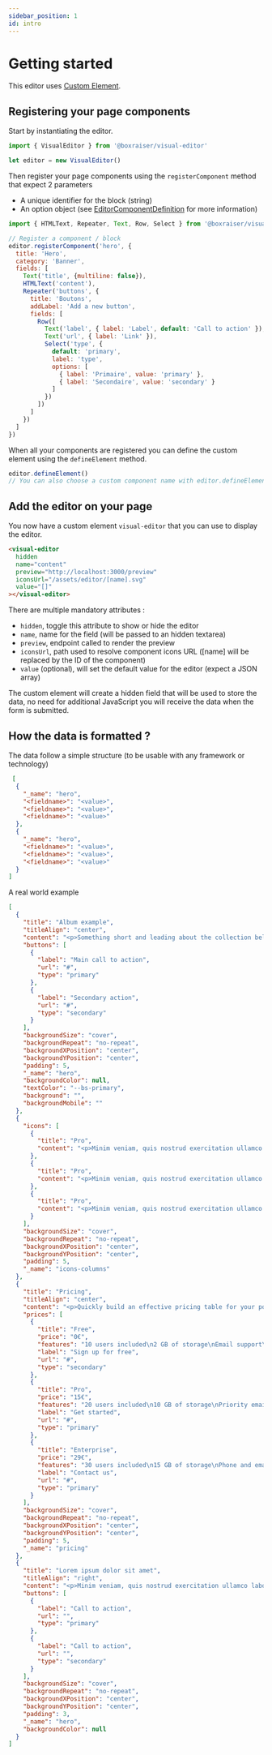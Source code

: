 ```yaml
---
sidebar_position: 1
id: intro
---
```


# Getting started

This editor uses [Custom Element](https://developer.mozilla.org/en-US/docs/Web/Web_Components/Using_custom_elements).


<EditorDemo/>

## Registering your page components

Start by instantiating the editor.

```js
import { VisualEditor } from '@boxraiser/visual-editor'

let editor = new VisualEditor()
```

Then register your page components using the `registerComponent` method that expect 2 parameters

- A unique identifier for the block (string)
- An option object (see [EditorComponentDefinition](https://github.com/boxraiser/visual-editor/blob/main/visual-editor/src/types.ts#L38) for more information)

```js
import { HTMLText, Repeater, Text, Row, Select } from '@boxraiser/visual-editor'

// Register a component / block
editor.registerComponent('hero', {
  title: 'Hero',
  category: 'Banner',
  fields: [
    Text('title', {multiline: false}),
    HTMLText('content'),
    Repeater('buttons', {
      title: 'Boutons',
      addLabel: 'Add a new button',
      fields: [
        Row([
          Text('label', { label: 'Label', default: 'Call to action' }),
          Text('url', { label: 'Link' }),
          Select('type', {
            default: 'primary',
            label: 'type',
            options: [
              { label: 'Primaire', value: 'primary' },
              { label: 'Secondaire', value: 'secondary' }
            ]
          })
        ])
      ]
    })
  ]
})
```

When all your components are registered you can define the custom element using the `defineElement` method.

```js
editor.defineElement()
// You can also choose a custom component name with editor.defineElement('my-editor')
```

## Add the editor on your page

You now have a custom element `visual-editor` that you can use to display the editor.

```html
<visual-editor
  hidden
  name="content"
  preview="http://localhost:3000/preview"
  iconsUrl="/assets/editor/[name].svg"
  value="[]"
></visual-editor>
```

There are multiple mandatory attributes :

- `hidden`, toggle this attribute to show or hide the editor
- `name`, name for the field (will be passed to an hidden textarea)
- `preview`, endpoint called to render the preview
- `iconsUrl`, path used to resolve component icons URL ([name] will be replaced by the ID of the component)
- `value` (optional), will set the default value for the editor (expect a JSON array)

The custom element will create a hidden field that will be used to store the data, no need for additional JavaScript you will receive the data when the form is submitted.

## How the data is formatted ?

The data follow a simple structure (to be usable with any framework or technology)

```json
 [
  {
    "_name": "hero",
    "<fieldname>": "<value>",
    "<fieldname>": "<value>",
    "<fieldname>": "<value>"
  },
  {
    "_name": "hero",
    "<fieldname>": "<value>",
    "<fieldname>": "<value>",
    "<fieldname>": "<value>"
  }
]
```

A real world example

```json
[
  {
    "title": "Album example",
    "titleAlign": "center",
    "content": "<p>Something short and leading about the collection below—its contents, the creator, etc. Make it short and sweet, but not too short so folks don't simply skip over it entirely.</p>",
    "buttons": [
      {
        "label": "Main call to action",
        "url": "#",
        "type": "primary"
      },
      {
        "label": "Secondary action",
        "url": "#",
        "type": "secondary"
      }
    ],
    "backgroundSize": "cover",
    "backgroundRepeat": "no-repeat",
    "backgroundXPosition": "center",
    "backgroundYPosition": "center",
    "padding": 5,
    "_name": "hero",
    "backgroundColor": null,
    "textColor": "--bs-primary",
    "background": "",
    "backgroundMobile": ""
  },
  {
    "icons": [
      {
        "title": "Pro",
        "content": "<p>Minim veniam, quis nostrud exercitation ullamco laboris nisi ut aliquip ex ea commodo consequat. Lorem ipsum dolor sit amet.</p>"
      },
      {
        "title": "Pro",
        "content": "<p>Minim veniam, quis nostrud exercitation ullamco laboris nisi ut aliquip ex ea commodo consequat. Lorem ipsum dolor sit amet.</p>"
      },
      {
        "title": "Pro",
        "content": "<p>Minim veniam, quis nostrud exercitation ullamco laboris nisi ut aliquip ex ea commodo consequat. Lorem ipsum dolor sit amet.</p>"
      }
    ],
    "backgroundSize": "cover",
    "backgroundRepeat": "no-repeat",
    "backgroundXPosition": "center",
    "backgroundYPosition": "center",
    "padding": 5,
    "_name": "icons-columns"
  },
  {
    "title": "Pricing",
    "titleAlign": "center",
    "content": "<p>Quickly build an effective pricing table for your potential customers with this Bootstrap example. It’s built with default Bootstrap components and utilities with little customization.</p>",
    "prices": [
      {
        "title": "Free",
        "price": "0€",
        "features": "10 users included\n2 GB of storage\nEmail support\nHelp center access",
        "label": "Sign up for free",
        "url": "#",
        "type": "secondary"
      },
      {
        "title": "Pro",
        "price": "15€",
        "features": "20 users included\n10 GB of storage\nPriority email support\nHelp center access",
        "label": "Get started",
        "url": "#",
        "type": "primary"
      },
      {
        "title": "Enterprise",
        "price": "29€",
        "features": "30 users included\n15 GB of storage\nPhone and email support\nHelp center access",
        "label": "Contact us",
        "url": "#",
        "type": "primary"
      }
    ],
    "backgroundSize": "cover",
    "backgroundRepeat": "no-repeat",
    "backgroundXPosition": "center",
    "backgroundYPosition": "center",
    "padding": 5,
    "_name": "pricing"
  },
  {
    "title": "Lorem ipsum dolor sit amet",
    "titleAlign": "right",
    "content": "<p>Minim veniam, quis nostrud exercitation ullamco laboris nisi ut aliquip ex ea commodo consequat. Lorem ipsum dolor sit amet.</p>",
    "buttons": [
      {
        "label": "Call to action",
        "url": "",
        "type": "primary"
      },
      {
        "label": "Call to action",
        "url": "",
        "type": "secondary"
      }
    ],
    "backgroundSize": "cover",
    "backgroundRepeat": "no-repeat",
    "backgroundXPosition": "center",
    "backgroundYPosition": "center",
    "padding": 3,
    "_name": "hero",
    "backgroundColor": null
  }
]
```

